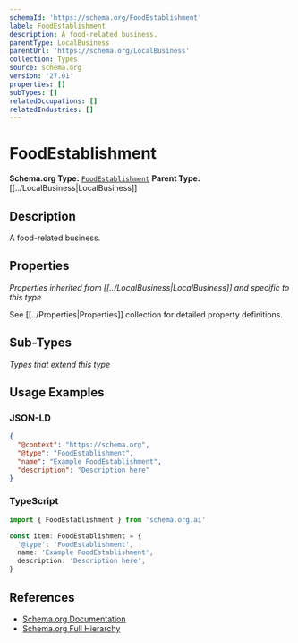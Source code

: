 ```yaml
---
schemaId: 'https://schema.org/FoodEstablishment'
label: FoodEstablishment
description: A food-related business.
parentType: LocalBusiness
parentUrl: 'https://schema.org/LocalBusiness'
collection: Types
source: schema.org
version: '27.01'
properties: []
subTypes: []
relatedOccupations: []
relatedIndustries: []
---
```

# FoodEstablishment

**Schema.org Type:** [`FoodEstablishment`](https://schema.org/FoodEstablishment)
**Parent Type:** [[../LocalBusiness|LocalBusiness]]

## Description

A food-related business.

## Properties

*Properties inherited from [[../LocalBusiness|LocalBusiness]] and specific to this type*

See [[../Properties|Properties]] collection for detailed property definitions.

## Sub-Types

*Types that extend this type*

## Usage Examples

### JSON-LD

```json
{
  "@context": "https://schema.org",
  "@type": "FoodEstablishment",
  "name": "Example FoodEstablishment",
  "description": "Description here"
}
```

### TypeScript

```typescript
import { FoodEstablishment } from 'schema.org.ai'

const item: FoodEstablishment = {
  '@type': 'FoodEstablishment',
  name: 'Example FoodEstablishment',
  description: 'Description here',
}
```

## References

- [Schema.org Documentation](https://schema.org/FoodEstablishment)
- [Schema.org Full Hierarchy](https://schema.org/docs/full.html)
